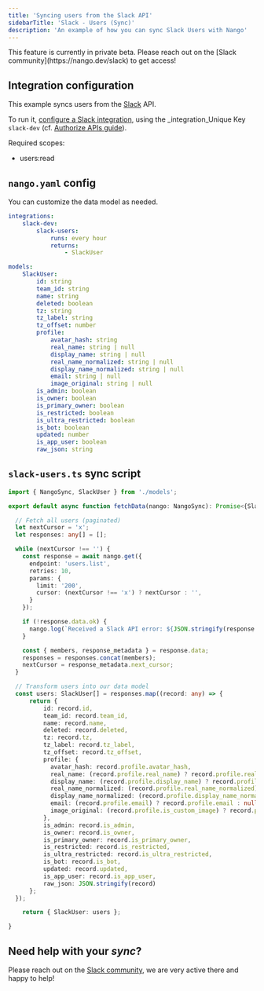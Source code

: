 ```yaml
---
title: 'Syncing users from the Slack API'
sidebarTitle: 'Slack - Users (Sync)'
description: 'An example of how you can sync Slack Users with Nango'
---
```


<Note>
This feature is currently in private beta. Please reach out on the [Slack community](https://nango.dev/slack) to get access!
</Note>

## Integration configuration

This example syncs users from the [Slack](/integrations/all/slack) API.

To run it, [configure a Slack integration](https://app.nango.dev/integration/create), using the _integration_Unique Key `slack-dev` (cf. [Authorize APIs guide](/guides/oauth)).

Required scopes:
- users:read

## `nango.yaml` config

You can customize the data model as needed.

```yaml nango.yaml
integrations:
    slack-dev:
        slack-users:
            runs: every hour
            returns:
                - SlackUser

models:
    SlackUser:
        id: string
        team_id: string
        name: string
        deleted: boolean
        tz: string
        tz_label: string
        tz_offset: number
        profile:
            avatar_hash: string
            real_name: string | null
            display_name: string | null
            real_name_normalized: string | null
            display_name_normalized: string | null
            email: string | null
            image_original: string | null
        is_admin: boolean
        is_owner: boolean
        is_primary_owner: boolean
        is_restricted: boolean
        is_ultra_restricted: boolean
        is_bot: boolean
        updated: number
        is_app_user: boolean
        raw_json: string
```

## `slack-users.ts` sync script

```ts
import { NangoSync, SlackUser } from './models';

export default async function fetchData(nango: NangoSync): Promise<{SlackUser: SlackUser[]}> {

  // Fetch all users (paginated)
  let nextCursor = 'x';
  let responses: any[] = [];

  while (nextCursor !== '') {
    const response = await nango.get({
      endpoint: 'users.list',
      retries: 10,
      params: {
        limit: '200',
        cursor: (nextCursor !== 'x') ? nextCursor : '',
      }
    });

    if (!response.data.ok) {
      nango.log(`Received a Slack API error: ${JSON.stringify(response.data, null, 2)}`);
    }

    const { members, response_metadata } = response.data;
    responses = responses.concat(members);
    nextCursor = response_metadata.next_cursor;
  }

  // Transform users into our data model
  const users: SlackUser[] = responses.map((record: any) => {
      return {
          id: record.id,
          team_id: record.team_id,
          name: record.name,
          deleted: record.deleted,
          tz: record.tz,
          tz_label: record.tz_label,
          tz_offset: record.tz_offset,
          profile: {
            avatar_hash: record.profile.avatar_hash,
            real_name: (record.profile.real_name) ? record.profile.real_name : null,
            display_name: (record.profile.display_name) ? record.profile.display_name : null,
            real_name_normalized: (record.profile.real_name_normalized) ? record.profile.real_name_normalized : null,
            display_name_normalized: (record.profile.display_name_normalized) ? record.profile.display_name_normalized : null,
            email: (record.profile.email) ? record.profile.email : null,
            image_original: (record.profile.is_custom_image) ? record.profile.image_original : null
          },
          is_admin: record.is_admin,
          is_owner: record.is_owner,
          is_primary_owner: record.is_primary_owner,
          is_restricted: record.is_restricted,
          is_ultra_restricted: record.is_ultra_restricted,
          is_bot: record.is_bot,
          updated: record.updated,
          is_app_user: record.is_app_user,
          raw_json: JSON.stringify(record)
      };
  });

    return { SlackUser: users };

}
```

## Need help with your _sync_?

Please reach out on the [Slack community](https://nango.dev/slack), we are very active there and happy to help!